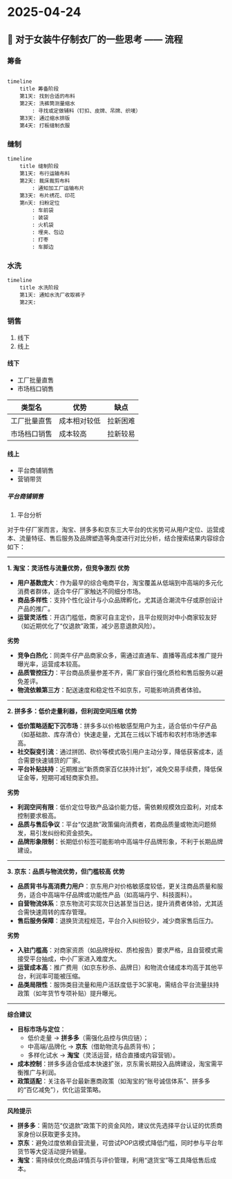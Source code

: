 # 2025-04-24

## 👖 对于女装牛仔制衣厂的一些思考 —— 流程

### 筹备

```mermaid

timeline
    title 筹备阶段
    第1天: 找到合适的布料
    第2天: 洗裤筒测量缩水
        : 寻找或定做辅料（钉扣、皮牌、吊牌、织唛）
    第3天: 通过缩水排版
    第4天: 打板缝制衣服
```

### 缝制

```mermaid
timeline
    title 缝制阶段
    第1天: 布行运输布料
    第2天: 裁床裁剪布料
        : 通知加工厂运输布片
    第3天: 布片绣花、印花
    第n天: 扫粉定位
        : 车前袋
        : 装袋
        : 火机袋
        : 埋夹、包边
        : 打枣
        : 车脚边

```
### 水洗

```mermaid
timeline
    title 水洗阶段
    第1天: 通知水洗厂收取裤子
    第2天: 

``` 

### 销售

1. 线下
2. 线上

#### 线下

- 工厂批量直售
- 市场档口销售

|类型名|优势|缺点|
|-|-|-|
|工厂批量直售|成本相对较低|拉新困难|
|市场档口销售|成本较高|拉新较易|

#### 线上

- 平台商铺销售
- 营销带货

##### 平台商铺销售

1. 平台分析

对于牛仔厂家而言，淘宝、拼多多和京东三大平台的优劣势可从用户定位、运营成本、流量特征、售后服务及品牌塑造等角度进行对比分析，结合搜索结果内容综合如下：

---

**1. 淘宝：灵活性与流量优势，但竞争激烈**
**优势**  
- **用户基数庞大**：作为最早的综合电商平台，淘宝覆盖从低端到中高端的多元化消费者群体，适合牛仔厂家触达不同细分市场。  
- **商品多样性**：支持个性化设计与小众品牌孵化，尤其适合潮流牛仔或原创设计产品的推广。  
- **运营灵活性**：开店门槛低，商家可自主定价，且平台规则对中小商家较友好（如近期优化了“仅退款”政策，减少恶意退款风险）。  

**劣势**  
- **竞争白热化**：同类牛仔产品商家众多，需通过直通车、直播等高成本推广提升曝光率，运营成本较高。  
- **品质管控压力**：平台商品质量参差不齐，需厂家自行强化质检和售后服务以避免差评。  
- **物流依赖第三方**：配送速度和稳定性不如京东，可能影响消费者体验。

---

**2. 拼多多：低价走量利器，但利润空间压缩**
**优势**  
- **低价策略适配下沉市场**：拼多多以价格敏感型用户为主，适合低价牛仔产品（如基础款、库存清仓）快速走量，尤其在三线以下城市和农村市场渗透率高。  
- **社交裂变引流**：通过拼团、砍价等模式吸引用户主动分享，降低获客成本，适合需要快速铺货的厂家。  
- **平台补贴扶持**：近期推出“新质商家百亿扶持计划”，减免交易手续费，降低保证金等，短期可减轻商家负担。  

**劣势**  
- **利润空间有限**：低价定位导致产品溢价能力低，需依赖规模效应盈利，对成本控制要求极高。  
- **品质与售后争议**：平台“仅退款”政策偏向消费者，若商品质量或物流问题频发，易引发纠纷和资金损失。  
- **品牌形象限制**：长期低价标签可能影响中高端牛仔品牌形象，不利于长期品牌建设。

---

**3. 京东：品质与物流优势，但门槛较高**
**优势**  
- **品质背书与高消费力用户**：京东用户对价格敏感度较低，更关注商品质量和服务，适合中高端牛仔品牌或功能性产品（如高端丹宁、科技面料）。  
- **自营物流体系**：京东物流可实现次日达甚至当日达，提升消费者体验，尤其适合需快速周转的库存管理。  
- **售后服务保障**：退换货流程规范，平台介入纠纷较少，减少商家售后压力。  

**劣势**  
- **入驻门槛高**：对商家资质（如品牌授权、质检报告）要求严格，且自营模式需接受平台抽成，中小厂家进入难度大。  
- **运营成本高**：推广费用（如京东秒杀、品牌日）和物流仓储成本均高于其他平台，利润率可能被压缩。  
- **品类局限性**：服饰类目流量和用户活跃度低于3C家电，需结合平台流量扶持政策（如年货节专项补贴）提升曝光。

---

**综合建议**
- **目标市场与定位**：  
  - 低价走量 → **拼多多**（需强化品控与供应链）；  
  - 中高端/品牌化 → **京东**（借助物流与品质背书）；  
  - 多样化试水 → **淘宝**（灵活运营，结合直播或内容营销）。  
- **成本控制**：拼多多适合低成本快速扩张，京东需长期投入品牌建设，淘宝需平衡推广与利润。  
- **政策适配**：关注各平台最新惠商政策（如淘宝的“账号诚信体系”、拼多多的“百亿减免”），优化运营策略。

---

**风险提示**
- **拼多多**：需防范“仅退款”政策下的资金风险，建议优先选择平台认证的优质商家身份以获取更多支持。  
- **京东**：避免过度依赖自营流量，可尝试POP店模式降低门槛，同时参与平台年货节等大促活动提升销量。  
- **淘宝**：需持续优化商品详情页与评价管理，利用“退货宝”等工具降低售后成本。  
